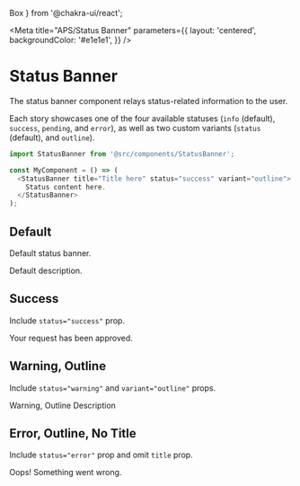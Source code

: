   Box
} from '@chakra-ui/react';

<Meta
  title="APS/Status Banner"
  parameters={{
    layout: 'centered',
    backgroundColor: '#e1e1e1',
  }}
/>


# Status Banner

The status banner component relays status-related information to the user.

Each story showcases one of the four available statuses (`info` (default), `success`, `pending`, and `error`),
as well as two custom variants (`status` (default), and `outline`).

```javascript
import StatusBanner from '@src/components/StatusBanner';

const MyComponent = () => (
  <StatusBanner title="Title here" status="success" variant="outline">
    Status content here.
  </StatusBanner>
);
```

## Default

Default status banner.

<Canvas>
  <Story name="Default">
    <StatusBanner title="Default Title">
      Default description.
    </StatusBanner>
  </Story>
</Canvas>

## Success

Include `status="success"` prop.

<Canvas>
  <Story name="Success Status">
    <StatusBanner status="success" title="Request Approved">
      Your request has been approved.
    </StatusBanner>
  </Story>
</Canvas>

## Warning, Outline

Include `status="warning"` and `variant="outline"` props.

<Canvas>
  <Story name="Warning, Outline">
    <StatusBanner status="warning" variant="outline" title="Warning, Outline Title">
      Warning, Outline Description
    </StatusBanner>
  </Story>
</Canvas>

## Error, Outline, No Title

Include `status="error"` prop and omit `title` prop.

<Canvas>
  <Story name="Error, No Title, Outline">
    <StatusBanner status="error" variant="outline">
      Oops! Something went wrong.
    </StatusBanner>
  </Story>
</Canvas>
